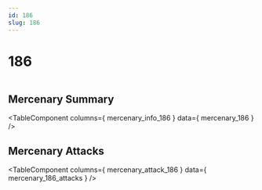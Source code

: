 ```yaml
---
id: 186
slug: 186
---
```



# 186

<div style = {{ display: "flex" }}>
    <Image img={require('@site/static/img/mercenaries/illust/thum_char_view_n_186.jpg')}/>
    
</div>

## Mercenary Summary

<TableComponent
  columns={ mercenary_info_186 }
  data={ mercenary_186 }
/>

## Mercenary Attacks

<TableComponent
  columns={ mercenary_attack_186 }
  data={ mercenary_186_attacks }
/>